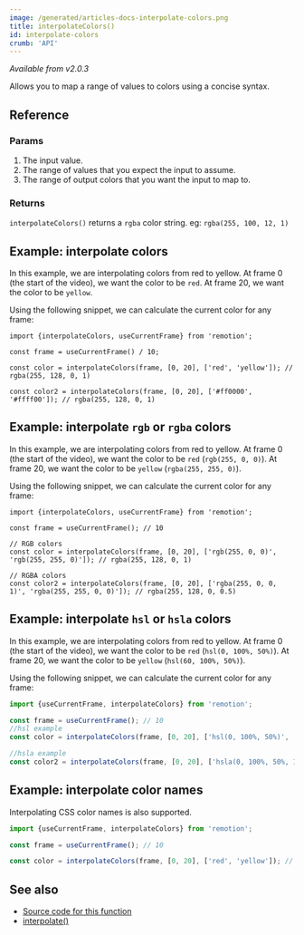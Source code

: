 ```yaml
---
image: /generated/articles-docs-interpolate-colors.png
title: interpolateColors()
id: interpolate-colors
crumb: 'API'
---
```


_Available from v2.0.3_

Allows you to map a range of values to colors using a concise syntax.

## Reference

### Params

1. The input value.
2. The range of values that you expect the input to assume.
3. The range of output colors that you want the input to map to.

### Returns

`interpolateColors()` returns a `rgba` color string. eg: `rgba(255, 100, 12, 1)`

## Example: interpolate colors

In this example, we are interpolating colors from red to yellow. At frame 0 (the start of the video), we want the color to be `red`. At frame 20, we want the color to be `yellow`.

Using the following snippet, we can calculate the current color for any frame:

```tsx twoslash
import {interpolateColors, useCurrentFrame} from 'remotion';

const frame = useCurrentFrame() / 10;

const color = interpolateColors(frame, [0, 20], ['red', 'yellow']); // rgba(255, 128, 0, 1)

const color2 = interpolateColors(frame, [0, 20], ['#ff0000', '#ffff00']); // rgba(255, 128, 0, 1)
```

## Example: interpolate `rgb` or `rgba` colors

In this example, we are interpolating colors from red to yellow. At frame 0 (the start of the video), we want the color to be `red` (`rgb(255, 0, 0)`). At frame 20, we want the color to be `yellow` (`rgba(255, 255, 0)`).

Using the following snippet, we can calculate the current color for any frame:

```tsx twoslash
import {interpolateColors, useCurrentFrame} from 'remotion';

const frame = useCurrentFrame(); // 10

// RGB colors
const color = interpolateColors(frame, [0, 20], ['rgb(255, 0, 0)', 'rgb(255, 255, 0)']); // rgba(255, 128, 0, 1)

// RGBA colors
const color2 = interpolateColors(frame, [0, 20], ['rgba(255, 0, 0, 1)', 'rgba(255, 255, 0, 0)']); // rgba(255, 128, 0, 0.5)
```

## Example: interpolate `hsl` or `hsla` colors

In this example, we are interpolating colors from red to yellow. At frame 0 (the start of the video), we want the color to be `red` (`hsl(0, 100%, 50%)`). At frame 20, we want the color to be `yellow` (`hsl(60, 100%, 50%)`).

Using the following snippet, we can calculate the current color for any frame:

```ts twoslash
import {useCurrentFrame, interpolateColors} from 'remotion';

const frame = useCurrentFrame(); // 10
//hsl example
const color = interpolateColors(frame, [0, 20], ['hsl(0, 100%, 50%)', 'hsl(60, 100%, 50%)']); // rgba(255, 128, 0, 1)

//hsla example
const color2 = interpolateColors(frame, [0, 20], ['hsla(0, 100%, 50%, 1)', 'hsla(60, 100%, 50%, 1)']); // rgba(255, 128, 0, 1)
```

## Example: interpolate color names

Interpolating CSS color names is also supported.

```ts twoslash
import {useCurrentFrame, interpolateColors} from 'remotion';

const frame = useCurrentFrame(); // 10

const color = interpolateColors(frame, [0, 20], ['red', 'yellow']); // rgba(255, 128, 0, 1)
```

## See also

- [Source code for this function](https://github.com/remotion-dev/remotion/blob/main/packages/core/src/interpolate-colors.ts)
- [interpolate()](/docs/interpolate)
